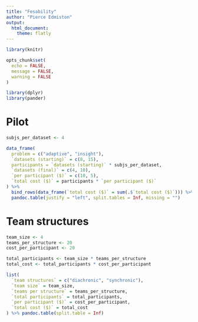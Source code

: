 ```yaml
---
title: "Fesability"
author: "Pierce Edmiston"
output:
  html_document:
    theme: flatly
---
```


```r
library(knitr)

opts_chunk$set(
  echo = FALSE,
  message = FALSE,
  warning = FALSE
)

library(dplyr)
library(pander)
```

# Pilot

```r
subjs_per_dataset <- 4

data_frame(
  problem = c("adaptive", "insight"),
  `datasets (starting)` = c(8, 15),
  participants = `datasets (starting)` * subjs_per_dataset,
  `datasets (final)` = c(4, 10),
  `per participant ($)` = c(10, 5),
  `total cost ($)` = participants * `per participant ($)`
) %>%
  bind_rows(data_frame(`total cost ($)` = sum(.$`total cost ($)`))) %>%
  pandoc.table(justify = "left", split.tables = Inf, missing = "")
```

# Team structures

```r
team_size <- 4
teams_per_structure <- 20
cost_per_participant <- 20

total_participants <- team_size * teams_per_structure
total_cost <- total_participants * cost_per_participant

list(
  `team structures` = c("diachronic", "synchronic"),
  `team size` = team_size,
  `teams per structure` = teams_per_structure,
  `total participants` = total_participants,
  `per participant ($)` = cost_per_participant,
  `total cost ($)` = total_cost
) %>% pandoc.table(split.table = Inf)
```

